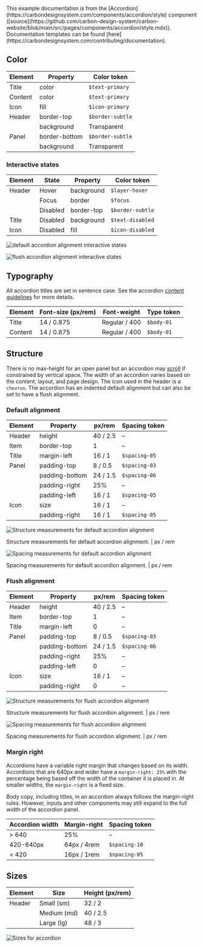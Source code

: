 
<Meta title="Components/ExampleButton/Docs/Style" />

<InlineNotification kind="info">
  This example documentation is from the
  [Accordion](https://carbondesignsystem.com/components/accordion/style)
  component
  ([source](https://github.com/carbon-design-system/carbon-website/blob/main/src/pages/components/accordion/style.mdx)).
  Documentation templates can be found
  [here](https://carbondesignsystem.com/contributing/documentation).
</InlineNotification>

## Color

| Element | Property      | Color token      |
| ------- | ------------- | ---------------- |
| Title   | color         | `$text-primary`  |
| Content | color         | `$text-primary`  |
| Icon    | fill          | `$icon-primary`  |
| Header  | border-top    | `$border-subtle` |
|         | background    | Transparent      |
| Panel   | border-bottom | `$border-subtle` |
|         | background    | Transparent      |

### Interactive states

| Element | State    | Property   | Color token      |
| ------- | -------- | ---------- | ---------------- |
| Header  | Hover    | background | `$layer-hover`   |
|         | Focus    | border     | `$focus`         |
|         | Disabled | border-top | `$border-subtle` |
| Title   | Disabled | background | `$text-disabled` |
| Icon    | Disabled | fill       | `$icon-disabled` |

<Row>
<Column colLg={12}>

<Tabs>

<Tab label="Default">

<img
  alt="default accordion alignment interactive states"
  src={AccordionStyle2}
/>

</Tab>

<Tab label="Flush">

<img alt="flush accordion alignment interactive states" src={AccordionStyle3} />

</Tab>

</Tabs>

</Column>
</Row>

## Typography

All accordion titles are set in sentence case. See the accordion
[content guidelines](/components/accordion/usage#content) for more details.

| Element | Font-size (px/rem) | Font-weight   | Type token |
| ------- | ------------------ | ------------- | ---------- |
| Title   | 14 / 0.875         | Regular / 400 | `$body-01` |
| Content | 14 / 0.875         | Regular / 400 | `$body-01` |

## Structure

There is no max-height for an open panel but an accordion may
[scroll](/components/accordion/usage#scrolling-content) if constrained by
vertical space. The width of an accordion varies based on the content, layout,
and page design. The icon used in the header is a `chevron`. The accordion has
an indented default alignment but can also be set to have a flush alignment.

### Default alignment

| Element | Property       | px/rem   | Spacing token |
| ------- | -------------- | -------- | ------------- |
| Header  | height         | 40 / 2.5 | –             |
| Item    | border-top     | 1        | –             |
| Title   | margin-left    | 16 / 1   | `$spacing-05` |
| Panel   | padding-top    | 8 / 0.5  | `$spacing-03` |
|         | padding-bottom | 24 / 1.5 | `$spacing-06` |
|         | padding-right  | 25%      | –             |
|         | padding-left   | 16 / 1   | `$spacing-05` |
| Icon    | size           | 16 / 1   | –             |
|         | padding-right  | 16 / 1   | `$spacing-05` |

<Row>
<Column colLg={12}>

<div className="image--fixed">

<img
  alt="Structure measurements for default accordion alignment"
  src={AccordionStyle4}
/>

</div>

<Caption>
  Structure measurements for default accordion alignment. | px / rem
</Caption>

</Column>
</Row>

<Row>
<Column colLg={12}>

<div className="image--fixed">

<img
  alt="Spacing measurements for default accordion alignment"
  src={AccordionStyle5}
/>

</div>

<Caption>
  Spacing measurements for default accordion alignment. | px / rem
</Caption>

</Column>
</Row>

### Flush alignment

| Element | Property       | px/rem   | Spacing token |
| ------- | -------------- | -------- | ------------- |
| Header  | height         | 40 / 2.5 | –             |
| Item    | border-top     | 1        | –             |
| Title   | margin-left    | 0        | –             |
| Panel   | padding-top    | 8 / 0.5  | `$spacing-03` |
|         | padding-bottom | 24 / 1.5 | `$spacing-06` |
|         | padding-right  | 25%      | –             |
|         | padding-left   | 0        | –             |
| Icon    | size           | 16 / 1   | –             |
|         | padding-right  | 0        | –             |

<Row>
<Column colLg={12}>

<div className="image--fixed">

<img
  alt="Structure measurements for flush accordion alignment"
  src={AccordionStyle6}
/>

</div>

<Caption>
  Structure measurements for flush accordion alignment. | px / rem
</Caption>

</Column>
</Row>

<Row>
<Column colLg={12}>

<div className="image--fixed">

<img
  alt="Spacing measurements for flush accordion alignment"
  src={AccordionStyle7}
/>

</div>

<Caption>
  Spacing measurements for flush accordion alignment. | px / rem
</Caption>

</Column>
</Row>

### Margin right

Accordions have a variable right margin that changes based on its width.
Accordions that are 640px and wider have a `margin-right: 25%` with the
percentage being based off the width of the container it is placed in. At
smaller widths, the `margin-right` is a fixed size.

Body copy, including titles, in an accordion always follows the margin-right
rules. However, inputs and other components may still expand to the full width
of the accordion panel.

| Accordion width | Margin-right | Spacing token |
| --------------- | ------------ | ------------- |
| > 640           | 25%          | –             |
| 420-640px       | 64px / 4rem  | `$spacing-10` |
| < 420           | 16px / 1rem  | `$spacing-05` |

## Sizes

| Element | Size        | Height (px/rem) |
| ------- | ----------- | --------------- |
| Header  | Small (sm)  | 32 / 2          |
|         | Medium (md) | 40 / 2.5        |
|         | Large (lg)  | 48 / 3          |

<Row>
<Column colLg={12}>

<div className="image--fixed">
  <img alt="Sizes for accordion" src={AccordionStyleSize} />
</div>

</Column>
</Row>
